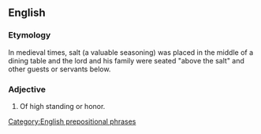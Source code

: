 ==English==

===Etymology===
In medieval times, salt (a valuable seasoning) was placed in the middle of a dining table and the lord and his family were seated "above the salt" and other guests or servants below.

===Adjective===
{{infl|en|adjective|head=[[above]] [[the]] [[salt]]}}

# {{idiom}} Of high standing or honor.

[[Category:English prepositional phrases]]